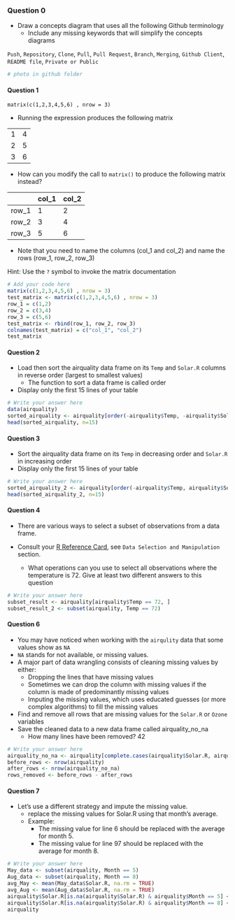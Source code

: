 ### Question 0

*  Draw a concepts diagram that uses all the following Github terminology 
   * Include any missing keywords that will simplify the concepts diagrams 


`Push`, `Repository`, `Clone`, `Pull`, `Pull Request`, `Branch`, `Merging`, `Github Client`, `README file`, `Private or Public`

```r
# photo in github folder

```

#### Question 1

`matrix(c(1,2,3,4,5,6) , nrow = 3)`

* Running the expression produces the following matrix

|  |  |
|---|---|
| 1 | 4 |
| 2 | 5 |
| 3 | 6 |

* How can you modify the call to `matrix()` to produce the following matrix instead?

|   | col_1 |  col_2 |
| --- |---|---|
| row_1 | 1 | 2 |
| row_2 | 3 | 4 |
| row_3 | 5 | 6 |

* Note that you need to name the columns (col_1 and col_2) and name the rows (row_1, row_2, row_3)

Hint: Use the `?` symbol to invoke the matrix documentation

```r
# Add your code here
matrix(c(1,2,3,4,5,6) , nrow = 3)
test_matrix <- matrix(c(1,2,3,4,5,6) , nrow = 3)
row_1 = c(1,2)
row_2 = c(3,4)
row_3 = c(5,6)
test_matrix <- rbind(row_1, row_2, row_3)
colnames(test_matrix) = c("col_1", "col_2")
test_matrix
```


#### Question 2

* Load then sort the airquality data frame on its `Temp` and `Solar.R` columns in reverse order (largest to smallest values)
  * The function to sort a data frame is called order
* Display only the first 15 lines of your table

```r
# Write your answer here
data(airquality)
sorted_airquality <- airquality[order(-airquality$Temp, -airquality$Solar.R), ]
head(sorted_airquality, n=15)


```

#### Question 3

* Sort the airquality data frame on its `Temp` in decreasing order and `Solar.R` in increasing order
* Display only the first 15 lines of your table

```r
# Write your answer here
sorted_airquality_2 <- airquality[order(-airquality$Temp, airquality$Solar.R), ]
head(sorted_airquality_2, n=15)

```

#### Question 4

* There are various ways to select a subset of observations from a data frame.

* Consult your [R Reference Card](https://cran.r-project.org/doc/contrib/Baggott-refcard-v2.pdf), see `Data Selection and Manipulation` section.
  * What operations can you use to select all observations where the temperature is 72. Give at least two different answers to this question


```r
# Write your answer here
subset_result <- airquality[airquality$Temp == 72, ]
subset_result_2 <- subset(airquality, Temp == 72)

```

#### Question 6

* You may have noticed when working with the `airqulity` data that some values show as `NA`
 * `NA` stands for not available, or missing values.
* A major part of data wrangling consists of cleaning missing values by either:
  * Dropping the lines that have missing values
   * Sometimes we can drop the column with missing values if the column is made of predominantly missing values
  * Imputing the missing values, which uses educated guesses (or more complex algorithms) to fill the missing values
  
* Find and remove all rows that are missing values for the `Solar.R` or `Ozone` variables
* Save the cleaned data to a new data frame called airquality_no_na
  * How many lines have been removed?
      42

```r
# Write your answer here
airquality_no_na <- airquality[complete.cases(airquality$Solar.R, airquality$Ozone), ]
before_rows <- nrow(airquality)
after_rows <- nrow(airquality_no_na)
rows_removed <- before_rows - after_rows
```

#### Question 7
* Let's use a different strategy and impute the missing value.
  * replace the missing values for Solar.R using that month's average.
  * Example:
    * The missing value for line 6 should be replaced with the average for month 5.
    * The missing value for line 97 should be replaced with the average for month 8.

```r
# Write your answer here
May_data <- subset(airquality, Month == 5)
Aug_data <- subset(airquality, Month == 8)
avg_May <- mean(May_data$Solar.R, na.rm = TRUE)
avg_Aug <- mean(Aug_data$Solar.R, na.rm = TRUE)
airquality$Solar.R[is.na(airquality$Solar.R) & airquality$Month == 5] <- avg_May
airquality$Solar.R[is.na(airquality$Solar.R) & airquality$Month == 8] <- avg_Aug
airquality
```

